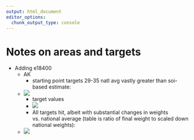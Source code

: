 ```yaml
---
output: html_document
editor_options: 
  chunk_output_type: console
---
```


# Notes on areas and targets

-   Adding e18400
    -   AK
        -   starting point targets 29-35 natl avg vastly greater than soi-based estimate:
    -   ![](images/clipboard-2408217854.png)
        -   target values
        -   ![](images/clipboard-1601488084.png)
        -   All targets hit, albeit with substantial changes in weights vs. national average (table is ratio of final weight to scaled down national weights):
    -   ![](images/clipboard-1857134196.png)

